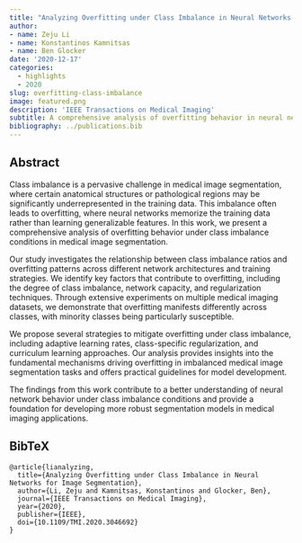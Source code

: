 ```yaml
---
title: "Analyzing Overfitting under Class Imbalance in Neural Networks for Image Segmentation"
author: 
- name: Zeju Li
- name: Konstantinos Kamnitsas
- name: Ben Glocker
date: '2020-12-17'
categories:
  - highlights
  - 2020
slug: overfitting-class-imbalance
image: featured.png
description: 'IEEE Transactions on Medical Imaging'
subtitle: A comprehensive analysis of overfitting behavior in neural networks under class imbalance conditions for medical image segmentation.
bibliography: ../publications.bib
---
```


## Abstract

Class imbalance is a pervasive challenge in medical image segmentation, where certain anatomical structures or pathological regions may be significantly underrepresented in the training data. This imbalance often leads to overfitting, where neural networks memorize the training data rather than learning generalizable features. In this work, we present a comprehensive analysis of overfitting behavior under class imbalance conditions in medical image segmentation.

Our study investigates the relationship between class imbalance ratios and overfitting patterns across different network architectures and training strategies. We identify key factors that contribute to overfitting, including the degree of class imbalance, network capacity, and regularization techniques. Through extensive experiments on multiple medical imaging datasets, we demonstrate that overfitting manifests differently across classes, with minority classes being particularly susceptible.

We propose several strategies to mitigate overfitting under class imbalance, including adaptive learning rates, class-specific regularization, and curriculum learning approaches. Our analysis provides insights into the fundamental mechanisms driving overfitting in imbalanced medical image segmentation tasks and offers practical guidelines for model development.

The findings from this work contribute to a better understanding of neural network behavior under class imbalance conditions and provide a foundation for developing more robust segmentation models in medical imaging applications.

## BibTeX

```{=html}
<pre class="quarto-appendix-bibtex" data-clipboard-text="@article{lianalyzing,
  title={Analyzing Overfitting under Class Imbalance in Neural Networks for Image Segmentation},
  author={Li, Zeju and Kamnitsas, Konstantinos and Glocker, Ben},
  journal={IEEE Transactions on Medical Imaging},
  year={2020},
  publisher={IEEE},
  doi={10.1109/TMI.2020.3046692}
}"><code>@article{lianalyzing,
  title={Analyzing Overfitting under Class Imbalance in Neural Networks for Image Segmentation},
  author={Li, Zeju and Kamnitsas, Konstantinos and Glocker, Ben},
  journal={IEEE Transactions on Medical Imaging},
  year={2020},
  publisher={IEEE},
  doi={10.1109/TMI.2020.3046692}
}</code></pre>
``` 